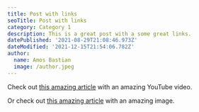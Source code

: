 ```yaml
---
title: Post with links
seoTitle: Post with links
category: Category 1
description: This is a great post with a some great links.
datePublished: '2021-08-29T21:08:46.973Z'
dateModified: '2021-12-15T21:54:06.782Z'
author:
  name: Amos Bastian
  image: /author.jpeg
---
```


Check out [this amazing article](/post-with-youtube) with an amazing YouTube video.

Or check out [this amazing article](/post-with-image) with an amazing image.
